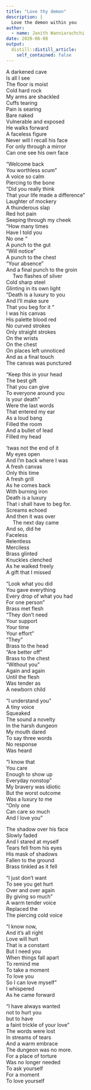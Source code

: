 ```yaml
---
title: "Love thy demon"
description: |
  Love the demon within you
author:
  - name: Janith Wanniarachchi
date: 2020-06-08
output:
  distill::distill_article:
    self_contained: false
---
```


A darkened cave   
Is all I see   
The floor is moist   
Cold hard rock   
My arms are shackled   
Cuffs tearing   
Pain is searing   
Bare naked   
Vulnerable and exposed   
He walks forward   
A faceless figure   
Never will I recall his face   
For only through a mirror   
Can one see his own face   

“Welcome back   
You worthless scum”   
A voice so calm   
Piercing to the bone   
“Did you really think   
That your life made a difference”   
Laughter of mockery   
A thunderous slap   
Red hot pain   
Seeping through my cheek   
“How many times   
Have I told you   
No one “   
A punch to the gut   
“Will notice”   
A punch to the chest   
“Your absence"   
And a final punch to the groin   
 
Two flashes of silver   
Cold sharp steel   
Glinting in its own light   
“Death is a luxury to you   
And I’ll make sure   
That you beg for it “   
I was his canvas   
His palette blood red   
No curved strokes   
Only straight strokes   
On the wrists   
On the chest   
On places left unnoticed   
And as a final touch   
The canvas was punctured   

“Keep this in your head   
The best gift   
That you can give   
To everyone around you   
Is your death”   
Were the last words   
That entered my ear   
As a loud bang   
Filled the room   
And a bullet of lead   
Filled my head   

‘twas not the end of it   
My eyes open   
And I’m back where I was   
A fresh canvas   
Only this time   
A fresh grill   
As he comes back    
With burning iron   
Death is a luxury   
That i shall have to beg for.   
Screams echoed   
And then it was over   
 
The next day came   
And so, did he   
Faceless     
Relentless   
Merciless   
Brass glinted    
Knuckles clenched   
As he walked freely   
A gift that I missed   

“Look what you did   
You gave everything   
Every drop of what you had   
For one person”   
Brass met flesh   
“They don’t need   
Your support   
Your time   
Your effort”   
“They”   
Brass to the head   
“Are better off”   
Brass to the chest   
“Without you”   
Again and again   
Until the flesh   
Was tender as   
A newborn child   

“I understand you”   
A tiny voice   
Squeaked   
The sound a novelty   
In the harsh dungeon   
My mouth dared   
To say three words   
No response   
Was heard   

“I know that   
You care   
Enough to show up   
Everyday nonstop”   
My bravery was idiotic   
But the worst outcome   
Was a luxury to me   
“Only one   
Can care so much    
And I love you”   

The shadow over his face   
Slowly faded   
And I stared at myself   
Tears fell from his eyes   
His mask of shadows   
Fallen to the ground   
Brass tinkled as it fell   

“I just don’t want   
To see you get hurt   
Over and over again   
By giving so much”   
A warm tender voice   
Replaced the   
The piercing cold voice   

“I know now,   
And it’s all right   
Love will hurt   
That is a constant   
But I need you   
When things fall apart   
To remind me   
To take a moment   
To love you   
So I can love myself”   
I whispered   
As he came forward   

“I have always wanted   
not to hurt you   
but to have   
a faint trickle of your love”   
The words were lost   
In streams of tears   
And a warm embrace   
The dungeon was no more.   
For a place of torture   
Was no longer needed   
To ask yourself   
For a moment   
To love yourself   


